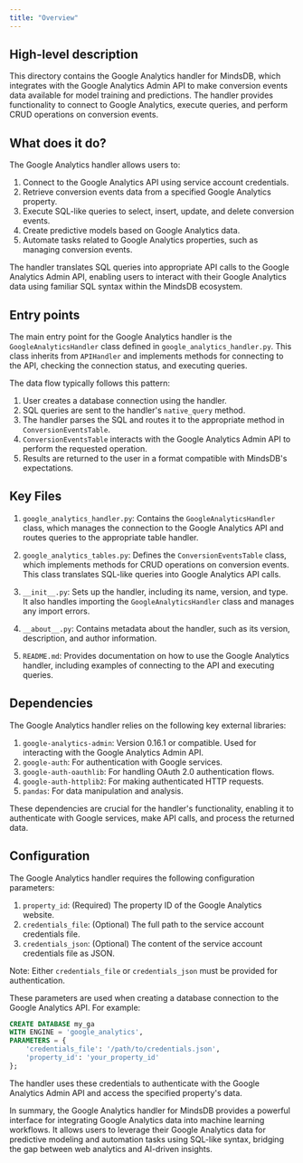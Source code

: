 ```yaml
---
title: "Overview"
---
```


## High-level description
This directory contains the Google Analytics handler for MindsDB, which integrates with the Google Analytics Admin API to make conversion events data available for model training and predictions. The handler provides functionality to connect to Google Analytics, execute queries, and perform CRUD operations on conversion events.

## What does it do?
The Google Analytics handler allows users to:
1. Connect to the Google Analytics API using service account credentials.
2. Retrieve conversion events data from a specified Google Analytics property.
3. Execute SQL-like queries to select, insert, update, and delete conversion events.
4. Create predictive models based on Google Analytics data.
5. Automate tasks related to Google Analytics properties, such as managing conversion events.

The handler translates SQL queries into appropriate API calls to the Google Analytics Admin API, enabling users to interact with their Google Analytics data using familiar SQL syntax within the MindsDB ecosystem.

## Entry points
The main entry point for the Google Analytics handler is the `GoogleAnalyticsHandler` class defined in `google_analytics_handler.py`. This class inherits from `APIHandler` and implements methods for connecting to the API, checking the connection status, and executing queries.

The data flow typically follows this pattern:
1. User creates a database connection using the handler.
2. SQL queries are sent to the handler's `native_query` method.
3. The handler parses the SQL and routes it to the appropriate method in `ConversionEventsTable`.
4. `ConversionEventsTable` interacts with the Google Analytics Admin API to perform the requested operation.
5. Results are returned to the user in a format compatible with MindsDB's expectations.

## Key Files
1. `google_analytics_handler.py`: Contains the `GoogleAnalyticsHandler` class, which manages the connection to the Google Analytics API and routes queries to the appropriate table handler.

2. `google_analytics_tables.py`: Defines the `ConversionEventsTable` class, which implements methods for CRUD operations on conversion events. This class translates SQL-like queries into Google Analytics API calls.

3. `__init__.py`: Sets up the handler, including its name, version, and type. It also handles importing the `GoogleAnalyticsHandler` class and manages any import errors.

4. `__about__.py`: Contains metadata about the handler, such as its version, description, and author information.

5. `README.md`: Provides documentation on how to use the Google Analytics handler, including examples of connecting to the API and executing queries.

## Dependencies
The Google Analytics handler relies on the following key external libraries:

1. `google-analytics-admin`: Version 0.16.1 or compatible. Used for interacting with the Google Analytics Admin API.
2. `google-auth`: For authentication with Google services.
3. `google-auth-oauthlib`: For handling OAuth 2.0 authentication flows.
4. `google-auth-httplib2`: For making authenticated HTTP requests.
5. `pandas`: For data manipulation and analysis.

These dependencies are crucial for the handler's functionality, enabling it to authenticate with Google services, make API calls, and process the returned data.

## Configuration
The Google Analytics handler requires the following configuration parameters:

1. `property_id`: (Required) The property ID of the Google Analytics website.
2. `credentials_file`: (Optional) The full path to the service account credentials file.
3. `credentials_json`: (Optional) The content of the service account credentials file as JSON.

Note: Either `credentials_file` or `credentials_json` must be provided for authentication.

These parameters are used when creating a database connection to the Google Analytics API. For example:

```sql
CREATE DATABASE my_ga
WITH ENGINE = 'google_analytics',
PARAMETERS = {
    'credentials_file': '/path/to/credentials.json',
    'property_id': 'your_property_id'
};
```

The handler uses these credentials to authenticate with the Google Analytics Admin API and access the specified property's data.

In summary, the Google Analytics handler for MindsDB provides a powerful interface for integrating Google Analytics data into machine learning workflows. It allows users to leverage their Google Analytics data for predictive modeling and automation tasks using SQL-like syntax, bridging the gap between web analytics and AI-driven insights.